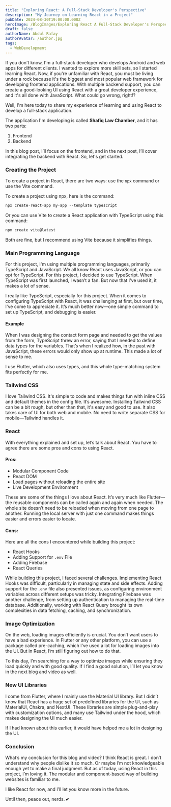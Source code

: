 ```yaml
---
title: "Exploring React: A Full-Stack Developer's Perspective"
description: "My Journey on Learning React in a Project"
pubDate: 2024-08-30T19:00:00.000Z
heroImage: /BlogImages/Exploring React A Full-Stack Developer's Perspective (2).png
draft: false
authorName: Abdul Rafay
authorAvatar: /author.jpg
tags:
  - WebDevelopment
---
```


If you don't know, I'm a full-stack developer who develops Android and web apps for different clients. I wanted to explore more skill sets, so I started learning React. Now, if you're unfamiliar with React, you must be living under a rock because it's the biggest and most popular web framework for developing frontend applications. With multiple backend support, you can create a good-looking UI using React with a great developer experience, and it's all done with JavaScript. What could go wrong, right!?

Well, I'm here today to share my experience of learning and using React to develop a full-stack application.

The application I'm developing is called **Shafiq Law Chamber**, and it has two parts:

1. Frontend
2. Backend

In this blog post, I’ll focus on the frontend, and in the next post, I’ll cover integrating the backend with React. So, let's get started.

### Creating the Project

To create a project in React, there are two ways: use the `npx` command or use the Vite command.

To create a project using npx, here is the command:

```javascript
npx create-react-app my-app --template typescript
```

Or you can use Vite to create a React application with TypeScript using this command:

```javascript
npm create vite@latest
```

Both are fine, but I recommend using Vite because it simplifies things.

### Main Programming Language

For this project, I'm using multiple programming languages, primarily TypeScript and JavaScript. We all know React uses JavaScript, or you can opt for TypeScript. For this project, I decided to use TypeScript. When TypeScript was first launched, I wasn’t a fan. But now that I've used it, it makes a lot of sense.

I really like TypeScript, especially for this project. When it comes to configuring TypeScript with React, it was challenging at first, but over time, I've come to appreciate it. It’s much better now—one simple command to set up TypeScript, and debugging is easier.

#### Example

When I was designing the contact form page and needed to get the values from the form, TypeScript threw an error, saying that I needed to define data types for the variables. That’s when I realized how, in the past with JavaScript, these errors would only show up at runtime. This made a lot of sense to me.

I use Flutter, which also uses types, and this whole type-matching system fits perfectly for me.

### Tailwind CSS

I love Tailwind CSS. It's simple to code and makes things fun with inline CSS and default themes in the config file. It’s awesome. Installing Tailwind CSS can be a bit rough, but other than that, it's easy and good to use. It also takes care of UI for both web and mobile. No need to write separate CSS for mobile—Tailwind handles it.

### React

With everything explained and set up, let’s talk about React. You have to agree there are some pros and cons to using React.

#### Pros:

- Modular Component Code
- React DOM
- Load pages without reloading the entire site
- Live Development Environment

These are some of the things I love about React. It’s very much like Flutter—the reusable components can be called again and again when needed. The whole site doesn’t need to be reloaded when moving from one page to another. Running the local server with just one command makes things easier and errors easier to locate.

#### Cons:

Here are all the cons I encountered while building this project:

- React Hooks
- Adding Support for `.env` File
- Adding Firebase
- React Queries

While building this project, I faced several challenges. Implementing React Hooks was difficult, particularly in managing state and side effects. Adding support for the `.env` file also presented issues, as configuring environment variables across different setups was tricky. Integrating Firebase was another challenge, from setting up authentication to managing the real-time database. Additionally, working with React Query brought its own complexities in data fetching, caching, and synchronization.

### Image Optimization

On the web, loading images efficiently is crucial. You don’t want users to have a bad experience. In Flutter or any other platform, you can use a package called pre-caching, which I’ve used a lot for loading images into the UI. But in React, I’m still figuring out how to do that.

To this day, I’m searching for a way to optimize images while ensuring they load quickly and with good quality. If I find a good solution, I’ll let you know in the next blog and video as well.

### New UI Libraries

I come from Flutter, where I mainly use the Material UI library. But I didn’t know that React has a huge set of predefined libraries for the UI, such as MaterialUI, Chakra, and NextUI. These libraries are simple plug-and-play with customization options, and many use Tailwind under the hood, which makes designing the UI much easier.

If I had known about this earlier, it would have helped me a lot in designing the UI.

### Conclusion

What’s my conclusion for this blog and video? I think React is great. I don’t understand why people dislike it so much. Or maybe I’m not knowledgeable enough yet to make a final judgment. But as of today, using React in this project, I’m loving it. The modular and component-based way of building websites is familiar to me.

I like React for now, and I’ll let you know more in the future.

Until then, peace out, nerds. 💕
